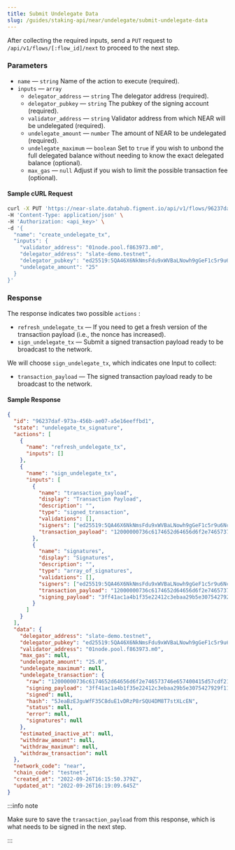 ```yaml
---
title: Submit Undelegate Data
slug: /guides/staking-api/near/undelegate/submit-undelegate-data
---
```


After collecting the required inputs, send a `PUT` request to `/api/v1/flows/[:flow_id]/next` to proceed to the next step.

### Parameters

- `name` &mdash; `string` Name of the action to execute (required).
- `inputs` &mdash; `array`
  - `delegator_address` &mdash; `string` The delegator address (required).
  - `delegator_pubkey` &mdash; `string` The pubkey of the signing account (required).
  - `validator_address` &mdash; `string` Validator address from which NEAR will be undelegated (required).
  - `undelegate_amount` &mdash; `number` The amount of NEAR to be undelegated (required).
  - `undelegate_maximum` &mdash; `boolean` Set to `true` if you wish to unbond the full delegated balance without needing to know the exact delegated balance (optional).
  - `max_gas` &mdash; `null` Adjust if you wish to limit the possible transaction fee (optional).

#### Sample cURL Request

```bash {5-11}
curl -X PUT 'https://near-slate.datahub.figment.io/api/v1/flows/96237daf-973a-456b-ae07-a5e16eeffbd1/next' \
-H 'Content-Type: application/json' \
-H 'Authorization: <api_key>' \
-d '{
  "name": "create_undelegate_tx",
  "inputs": {
    "validator_address": "01node.pool.f863973.m0",
    "delegator_address": "slate-demo.testnet",
    "delegator_pubkey": "ed25519:5QA46X6NkNmsFdu9xWVBaLNowh9gGeF1c5r9u6NcxaLY",
    "undelegate_amount": "25"
  }
}'
```

### Response

The response indicates two possible `actions` :

- `refresh_undelegate_tx` &mdash; If you need to get a fresh version of the transaction payload (i.e., the nonce has increased).
- `sign_undelegate_tx` &mdash; Submit a signed transaction payload ready to be broadcast to the network.

We will choose `sign_undelegate_tx`, which indicates one Input to collect:

- `transaction_payload` &mdash; The signed transaction payload ready to be broadcast to the network.

#### Sample Response

```json
{
  "id": "96237daf-973a-456b-ae07-a5e16eeffbd1",
  "state": "undelegate_tx_signature",
  "actions": [
    {
      "name": "refresh_undelegate_tx",
      "inputs": []
    },
    {
      "name": "sign_undelegate_tx",
      "inputs": [
        {
          "name": "transaction_payload",
          "display": "Transaction Payload",
          "description": "",
          "type": "signed_transaction",
          "validations": [],
          "signers": ["ed25519:5QA46X6NkNmsFdu9xWVBaLNowh9gGeF1c5r9u6NcxaLY"],
          "transaction_payload": "12000000736c6174652d64656d6f2e746573746e657400415d57cdf21d28e35e0cfa864e895c18b4bc6a711642d38eb6762af81ec1cf3905cc1038fc5700001600000030316e6f64652e706f6f6c2e663836333937332e6d308e0f6b6bb5b283186516419e2d4c06a47f7d55b456b83947fb5f8fb815957df6010000000207000000756e7374616b65270000007b22616d6f756e74223a223235303030303030303030303030303030303030303030303030227d00e057eb481b000000000000000000000000000000000000"
        },
        {
          "name": "signatures",
          "display": "Signatures",
          "description": "",
          "type": "array_of_signatures",
          "validations": [],
          "signers": ["ed25519:5QA46X6NkNmsFdu9xWVBaLNowh9gGeF1c5r9u6NcxaLY"],
          "transaction_payload": "12000000736c6174652d64656d6f2e746573746e657400415d57cdf21d28e35e0cfa864e895c18b4bc6a711642d38eb6762af81ec1cf3905cc1038fc5700001600000030316e6f64652e706f6f6c2e663836333937332e6d308e0f6b6bb5b283186516419e2d4c06a47f7d55b456b83947fb5f8fb815957df6010000000207000000756e7374616b65270000007b22616d6f756e74223a223235303030303030303030303030303030303030303030303030227d00e057eb481b000000000000000000000000000000000000",
          "signing_payload": "3ff41ac1a4b1f35e22412c3ebaa29b5e3075427929f111609d1cfc6706a27e2b"
        }
      ]
    }
  ],
  "data": {
    "delegator_address": "slate-demo.testnet",
    "delegator_pubkey": "ed25519:5QA46X6NkNmsFdu9xWVBaLNowh9gGeF1c5r9u6NcxaLY",
    "validator_address": "01node.pool.f863973.m0",
    "max_gas": null,
    "undelegate_amount": "25.0",
    "undelegate_maximum": null,
    "undelegate_transaction": {
      "raw": "12000000736c6174652d64656d6f2e746573746e657400415d57cdf21d28e35e0cfa864e895c18b4bc6a711642d38eb6762af81ec1cf3905cc1038fc5700001600000030316e6f64652e706f6f6c2e663836333937332e6d308e0f6b6bb5b283186516419e2d4c06a47f7d55b456b83947fb5f8fb815957df6010000000207000000756e7374616b65270000007b22616d6f756e74223a223235303030303030303030303030303030303030303030303030227d00e057eb481b000000000000000000000000000000000000",
      "signing_payload": "3ff41ac1a4b1f35e22412c3ebaa29b5e3075427929f111609d1cfc6706a27e2b",
      "signed": null,
      "hash": "5JeaBzEJguWfF35C8duE1vDRzP8rSQU4DM8T7stXLcEN",
      "status": null,
      "error": null,
      "signatures": null
    },
    "estimated_inactive_at": null,
    "withdraw_amount": null,
    "withdraw_maximum": null,
    "withdraw_transaction": null
  },
  "network_code": "near",
  "chain_code": "testnet",
  "created_at": "2022-09-26T16:15:50.379Z",
  "updated_at": "2022-09-26T16:19:09.645Z"
}
```

:::info note

Make sure to save the `transaction_payload` from this response, which is what needs to be signed in the next step.

:::
